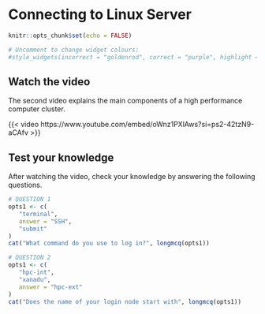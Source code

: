 # Connecting to Linux Server

```r
knitr::opts_chunk$set(echo = FALSE)

# Uncomment to change widget colours:
#style_widgets(incorrect = "goldenrod", correct = "purple", highlight = "firebrick")
```

## Watch the video

The second video explains the main components of a high performance computer cluster.

{{< video https://www.youtube.com/embed/oWnz1PXlAws?si=ps2-42tzN9-aCAfv >}}

## Test your knowledge

After watching the video, check your knowledge by answering the following questions.

::: {.webex-check .webex-box}
```r
# QUESTION 1
opts1 <- c(
   "terminal",
   answer = "SSH",
   "submit"
)
cat("What command do you use to log in?", longmcq(opts1))

# QUESTION 2
opts1 <- c(
   "hpc-int",
   "xanadu",
   answer = "hpc-ext"
)
cat("Does the name of your login node start with", longmcq(opts1))

```
:::
